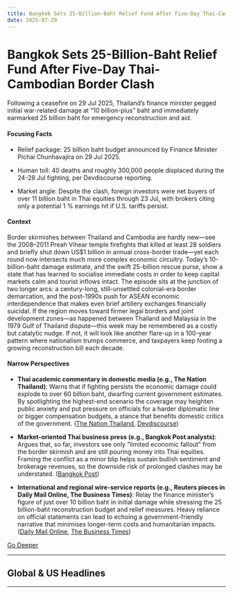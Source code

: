 ```yaml
---
title: Bangkok Sets 25-Billion-Baht Relief Fund After Five-Day Thai-Cambodian Border Clash
date: 2025-07-29
---
```


# Bangkok Sets 25-Billion-Baht Relief Fund After Five-Day Thai-Cambodian Border Clash

Following a ceasefire on 29 Jul 2025, Thailand’s finance minister pegged initial war-related damage at “10 billion-plus” baht and immediately earmarked 25 billion baht for emergency reconstruction and aid.

#### Focusing Facts

- Relief package: 25 billion baht budget announced by Finance Minister Pichai Chunhavajira on 29 Jul 2025.

- Human toll: 40 deaths and roughly 300,000 people displaced during the 24-28 Jul fighting, per Devdiscourse reporting.

- Market angle: Despite the clash, foreign investors were net buyers of over 11 billion baht in Thai equities through 23 Jul, with brokers citing only a potential 1 % earnings hit if U.S. tariffs persist.

#### Context

Border skirmishes between Thailand and Cambodia are hardly new—see the 2008–2011 Preah Vihear temple firefights that killed at least 28 soldiers and briefly shut down US$1 billion in annual cross-border trade—yet each round now intersects much more complex economic circuitry. Today’s 10-billion-baht damage estimate, and the swift 25-billion rescue purse, show a state that has learned to socialise immediate costs in order to keep capital markets calm and tourist inflows intact. The episode sits at the junction of two longer arcs: a century-long, still-unsettled colonial-era border demarcation, and the post-1990s push for ASEAN economic interdependence that makes even brief artillery exchanges financially suicidal. If the region moves toward firmer legal borders and joint development zones—as happened between Thailand and Malaysia in the 1979 Gulf of Thailand dispute—this week may be remembered as a costly but catalytic nudge. If not, it will look like another flare-up in a 100-year pattern where nationalism trumps commerce, and taxpayers keep footing a growing reconstruction bill each decade.

#### Narrow Perspectives

- **Thai academic commentary in domestic media (e.g., The Nation Thailand)**: Warns that if fighting persists the economic damage could explode to over 60 billion baht, dwarfing current government estimates. By spotlighting the highest-end scenario the coverage may heighten public anxiety and put pressure on officials for a harder diplomatic line or bigger compensation budgets, a stance that benefits domestic critics of the government. ([The Nation Thailand](https://www.nationthailand.com/news/asean/40053212), [Devdiscourse](https://www.devdiscourse.com/article/science-environment/3521240-devastation-at-the-border-lives-shattered-by-conflict))

- **Market-oriented Thai business press (e.g., Bangkok Post analysts)**: Argues that, so far, investors see only "limited economic fallout" from the border skirmish and are still pouring money into Thai equities. Framing the conflict as a minor blip helps sustain bullish sentiment and brokerage revenues, so the downside risk of prolonged clashes may be understated. ([Bangkok Post](https://www.bangkokpost.com/business/investment/3077336/thai-equities-attract-foreigners-in-july))

- **International and regional wire-service reports (e.g., Reuters pieces in Daily Mail Online, The Business Times)**: Relay the finance minister’s figure of just over 10 billion baht in initial damage while stressing the 25 billion-baht reconstruction budget and relief measures. Heavy reliance on official statements can lead to echoing a government-friendly narrative that minimises longer-term costs and humanitarian impacts. ([Daily Mail Online](https://www.dailymail.co.uk/wires/reuters/article-14949811/Thailand-estimates-300-mln-economic-damage-border-fighting-Cambodia-minister-says.html), [The Business Times](https://www.businesstimes.com.sg/international/asean/thailand-estimates-over-10-billion-baht-economic-damage-border-conflict-cambodia))


[Go Deeper](https://www.perplexity.ai/search?q=Bangkok+Sets+25-Billion-Baht+Relief+Fund+After+Five-Day+Thai-Cambodian+Border+Clash)

---

## Global & US Headlines

---

<a id='israel-begins-10-hour-daily-tactical-pauses-and-new-aid-corridors-after-starvation-outcry'></a>
